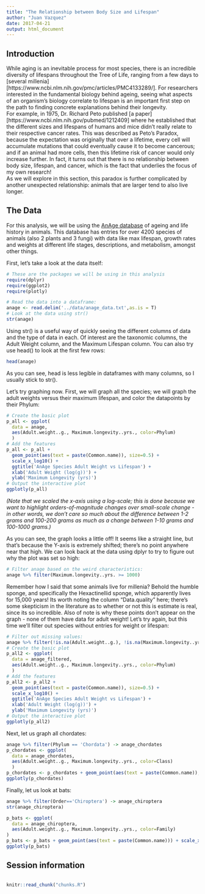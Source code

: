 ```yaml
---
title: "The Relationship between Body Size and Lifespan"
author: "Juan Vazquez"
date: 2017-04-21
output: html_document
---
```


## Introduction

While aging is an inevitable process for most species, there is an incredible diversity
of lifespans throughout the Tree of Life, ranging from a few days to [several millenia][https://www.ncbi.nlm.nih.gov/pmc/articles/PMC4133289/]. For researchers interested
in the fundamental biology behind ageing, seeing what aspects of an organism's biology
correlate to lifespan is an important first step on the path to finding concrete explanations 
behind their longevity.  
For example, in 1975, Dr. Richard Peto published [a paper][https://www.ncbi.nlm.nih.gov/pubmed/1212409]
where he established that the different sizes and lifespans of humans and mice didn't really 
relate to their respective cancer rates. This was described as Peto's Paradox, because 
the expectation was originally that over a lifetime, every cell will accumulate mutations that 
could eventually cause it to become cancerous; and if an animal had more cells, then this 
lifetime risk of cancer would only increase further. In fact, it turns out that there 
is no relationship between body size, lifespan, and cancer, which is the fact that 
underlies the focus of my own research!  
As we will explore in this section, this paradox is further complicated by another 
unexpected relationship: animals that are larger tend to also live longer.

## The Data

For this analysis, we will be using the [AnAge database][] of ageing and life history 
in animals. This database has entries for over 4200 species of animals 
(also 2 plants and 3 fungi) with data like max lifespan, growth rates and weights at
different life stages, descriptions, and metabolism, amongst other things.  

First, let's take a look at the data itself:

```r
# These are the packages we will be using in this analysis
require(dplyr)
require(ggplot2)
require(plotly)
```

```r
# Read the data into a dataframe:
anage <- read.delim('../data/anage_data.txt',as.is = T)
# Look at the data using str()
str(anage)
```

Using str() is a useful way of quickly seeing the different columns of data 
and the type of data in each. Of interest are the taxonomic columns, the  
Adult Weight column, and the Maximum Lifespan column.
You can also try use head() to look at the first few rows:  

```r
head(anage)
```

As you can see, head is less legible in dataframes with many columns, so I usually stick to str().  
  
Let's try graphing now. First, we will graph all the species; we 
will graph the adult weights versus their maximum lifespan, and color the 
datapoints by their Phylum:  


```r
# Create the basic plot
p_all <- ggplot(
  data = anage,
  aes(Adult.weight..g., Maximum.longevity..yrs., color=Phylum)
  )
# Add the features
p_all <- p_all + 
  geom_point(aes(text = paste(Common.name)), size=0.5) + 
  scale_x_log10() + 
  ggtitle('AnAge Species Adult Weight vs Lifespan') + 
  xlab('Adult Weight (log(g))') + 
  ylab('Maximum Longevity (yrs)')
# Output the interactive plot
ggplotly(p_all)
```

*(Note that we scaled the x-axis using a log-scale; this is done because we want 
to highlight orders-of-magnitude changes over small-scale change - in other words,
we don't care so much about the difference between 1-2 grams and 100-200 grams as
much as a change between 1-10 grams and 100-1000 grams.)*  

As you can see, the graph looks a little off! It seems like a straight line, 
but that's because the Y-axis is extremely shifted; there's no point anywhere
near that high. We can look back at the data using dplyr to try to figure 
out why the plot was set so high:  

```r
# Filter anage based on the weird characteristics:
anage %>% filter(Maximum.longevity..yrs. >= 1000)
```
Remember how I said that some animals live for millenia? Behold the humble sponge, 
and specifically the Hexactinellid sponge, which apparently lives for 15,000 years! 
Its worth noting the column "Data.quality" here; there's some skepticism in the 
literature as to whether or not this is estimate is real, since its so incredible. 
Also of note is why these points don't appear on the graph - none of them have 
data for adult weight! Let's try again, but this time we'll filter out species
without entries for weight or lifespan:  


```r
# Filter out missing values:
anage %>% filter(!is.na(Adult.weight..g.), !is.na(Maximum.longevity..yrs.)) -> anage_filtered
# Create the basic plot
p_all2 <- ggplot(
  data = anage_filtered,
  aes(Adult.weight..g., Maximum.longevity..yrs., color=Phylum)
  )
# Add the features
p_all2 <- p_all2 + 
  geom_point(aes(text = paste(Common.name)), size=0.5) + 
  scale_x_log10() + 
  ggtitle('AnAge Species Adult Weight vs Lifespan') + 
  xlab('Adult Weight (log(g))') + 
  ylab('Maximum Longevity (yrs)')
# Output the interactive plot
ggplotly(p_all2)
```

Next, let us graph all chordates:

```r
anage %>% filter(Phylum == 'Chordata') -> anage_chordates
p_chordates <- ggplot(
  data = anage_chordates,
  aes(Adult.weight..g., Maximum.longevity..yrs., color=Class)
  )
p_chordates <- p_chordates + geom_point(aes(text = paste(Common.name)), size=0.5) + scale_x_log10() + ggtitle('AnAge Species Adult Weight vs Lifespan') + xlab('Adult Weight (log(g))') + ylab('Maximum Longevity (yrs)')
ggplotly(p_chordates)

```

Finally, let us look at bats:

```r

anage %>% filter(Order=='Chiroptera') -> anage_chiroptera
str(anage_chiroptera)

p_bats <- ggplot(
  data = anage_chiroptera,
  aes(Adult.weight..g., Maximum.longevity..yrs., color=Family)
)
p_bats <- p_bats + geom_point(aes(text = paste(Common.name))) + scale_x_log10() + ggtitle('Chiroptera Adult Weight vs Lifespan') + xlab('Adult Weight (log(g))') + ylab('Maximum Longevity (yrs)')
ggplotly(p_bats)
```


## Session information

<!-- Insert the session information into the document -->
```r
```
<!-- The file analysis/chunks.R contains chunks that define default settings
shared across the workflowr files. -->
```r
knitr::read_chunk("chunks.R")
```

<!-- Update knitr chunk options -->
```r
```

<!-- Insert the date the file was last updated -->
```r
```

<!-- Insert the code version (Git commit SHA1) if Git repository exists and R
 package git2r is installed -->
```r
```

[AnAge database]: http://genomics.senescence.info/species/
